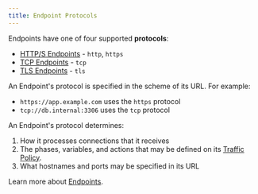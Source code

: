 ```yaml
---
title: Endpoint Protocols
---
```


Endpoints have one of four supported **protocols**:

- [HTTP/S Endpoints](/universal-gateway/http) - `http`, `https`
- [TCP Endpoints](/universal-gateway/tcp) - `tcp`
- [TLS Endpoints](/universal-gateway/tls) - `tls`

An Endpoint's protocol is specified in the scheme of its URL. For example:
- `https://app.example.com` uses the `https` protocol
- `tcp://db.internal:3306` uses the `tcp` protocol

An Endpoint's protocol determines:

1. How it processes connections that it receives
1. The phases, variables, and actions that may be defined on its [Traffic
   Policy](#traffic-policy).
1. What hostnames and ports may be specified in its URL

Learn more about [Endpoints](/universal-gateway/endpoints).